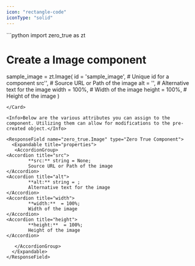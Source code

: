 ```yaml
---
icon: "rectangle-code"
iconType: "solid"
---
```


<Card title="Example Usage" icon="code">
  ```python
import zero_true as zt

# Create a Image component
sample_image = zt.Image(
    id = 'sample_image',  # Unique id for a component
    src'',  # Source URL or Path of the image
    alt = '',  # Alternative text for the image
    width = 100%,  # Width of the image
    height = 100%,  # Height of the image
)

```
</Card>

<Info>Below are the various attributes you can assign to the component. Utilizing them can allow for modifications to the pre-created object.</Info>

<ResponseField name="zero_true.Image" type="Zero True Component">
  <Expandable title="properties">
   <AccordionGroup>
<Accordion title="src">
        **src:** string = None; 
        Source URL or Path of the image
</Accordion>
<Accordion title="alt">
        **alt:** string = ; 
        Alternative text for the image
</Accordion>
<Accordion title="width">
        **width:**  = 100%; 
        Width of the image
</Accordion>
<Accordion title="height">
        **height:**  = 100%; 
        Height of the image
</Accordion>

   </AccordionGroup>
  </Expandable>
</ResponseField>
